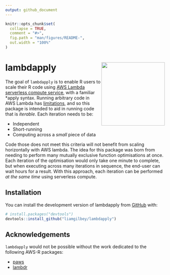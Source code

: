 ```yaml
---
output: github_document
---
```


<!-- README.md is generated from README.Rmd. Please edit that file -->

```r
knitr::opts_chunk$set(
  collapse = TRUE,
  comment = "#>",
  fig.path = "man/figures/README-",
  out.width = "100%"
)
```


# lambdapply <img src="man/figures/logo.png" align="right" width="200" />

<!-- badges: start -->
<!-- badges: end -->

The goal of `lambdapply` is to enable R users to scale their R code using [AWS Lambda serverless compute service](https://aws.amazon.com/lambda/), with a familiar *apply syntax.  Running 
arbitrary code in AWS Lambda has [limitations](https://docs.aws.amazon.com/lambda/latest/dg/gettingstarted-limits.html), and so this package is intended to aid in running code that is _iterable_. Each iteration needs to be:

* Independent
* Short-running
* Computing across a _small_ piece of data

Code those does not meet this criteria will not benefit from scaling horizontally with AWS lambda. The idea
for this package was born from needing to perform many mutually exclusive function optimisations at once. Each iteration of the optimisation would only take one minute to complete, but when executing across many iterations in sequence, the end-user can wait hours for a result. With this approach, each iteration can be performed _at the same time_ using serverless compute.

## Installation

You can install the development version of lambdapply from [GitHub](https://github.com/) with:

``` r
# install.packages("devtools")
devtools::install_github("liamgilbey/lambdapply")
```

## Acknowledgements

`lambdapply` would not be possible without the work dedicated to the following AWS-R packages:

* [paws](https://github.com/paws-r/paws)
* [lambdr](https://github.com/mdneuzerling/lambdr)
